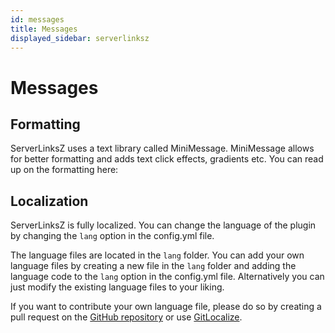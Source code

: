 ```yaml
---
id: messages
title: Messages
displayed_sidebar: serverlinksz
---
```



# Messages

## Formatting

ServerLinksZ uses a text library called MiniMessage. MiniMessage allows for better formatting and adds text click effects, gradients etc. You can read up on the formatting here:

<EmbedUrl url="https://docs.advntr.dev/minimessage/format.html" title="MiniMessage Formatting" />

## Localization

ServerLinksZ is fully localized. You can change the language of the plugin by changing the `lang` option in the config.yml file.

The language files are located in the `lang` folder. You can add your own language files by creating a new file in the `lang` folder and adding the language code to the `lang` option in the config.yml file. Alternatively you can just modify the existing language files to your liking.

If you want to contribute your own language file, please do so by creating a pull request on the [GitHub repository](https://github.com/ZetaPlugins/ServerLinksZ) or use [GitLocalize](https://gitlocalize.com/repo/9890).